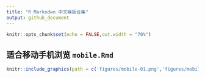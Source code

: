 ```yaml
---
title: "R Markodwn 中文模版合集"
output: github_document
---
```


```r
knitr::opts_chunk$set(echo = FALSE,out.width = "70%")
```

## 适合移动手机浏览 `mobile.Rmd` 

```r
knitr::include_graphics(path = c('figures/mobile-01.png','figures/mobile-02.png'))
```

